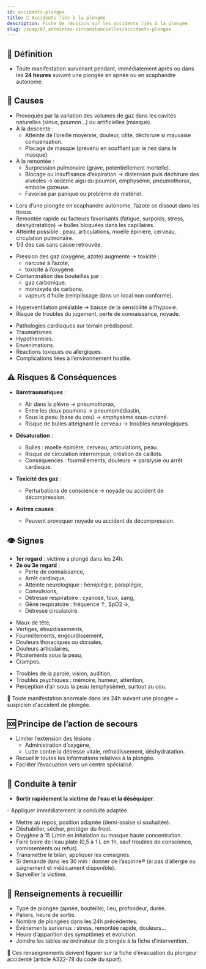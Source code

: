 ---
id: accidents-plongee
title: 🤿 Accidents liés à la plongée
description: Fiche de révision sur les accidents liés à la plongée
slug: /suap/07_atteintes-circonstancielles/accidents-plongee
---


## 🤿 Définition

- Toute manifestation survenant pendant, immédiatement après ou dans les **24 heures** suivant une plongée en apnée ou en scaphandre autonome.

## 📌 Causes

<Tabs>
<TabItem value="barotraumatiques" label="Accidents barotraumatiques">

- Provoqués par la variation des volumes de gaz dans les cavités naturelles (sinus, poumon…) ou artificielles (masque).
- À la descente :
  - Atteinte de l’oreille moyenne, douleur, otite, déchirure si mauvaise compensation.
  - Placage de masque (prévenu en soufflant par le nez dans le masque).
- À la remontée :
  - Surpression pulmonaire (grave, potentiellement mortelle).
  - Blocage ou insuffisance d’expiration → distension puis déchirure des alvéoles → œdème aigu du poumon, emphysème, pneumothorax, embolie gazeuse.
  - Favorisé par panique ou problème de matériel.

</TabItem>
<TabItem value="desaturation" label="Accidents de désaturation">

- Lors d’une plongée en scaphandre autonome, l’azote se dissout dans les tissus.
- Remontée rapide ou facteurs favorisants (fatigue, surpoids, stress, déshydratation) → bulles bloquées dans les capillaires.
- Atteinte possible : peau, articulations, moelle épinière, cerveau, circulation pulmonaire.
- 1/3 des cas sans cause retrouvée.

</TabItem>
<TabItem value="toxiques" label="Accidents toxiques">

- Pression des gaz (oxygène, azote) augmente → toxicité :
  - narcose à l’azote,
  - toxicité à l’oxygène.
- Contamination des bouteilles par :
  - gaz carbonique,
  - monoxyde de carbone,
  - vapeurs d’huile (remplissage dans un local non conforme).

</TabItem>
<TabItem value="hyperventilation" label="Apnée + Hyperventilation">

- Hyperventilation préalable → baisse de la sensibilité à l’hypoxie.
- Risque de troubles du jugement, perte de connaissance, noyade.

</TabItem>
<TabItem value="autres" label="Autres accidents">

- Pathologies cardiaques sur terrain prédisposé.
- Traumatismes.
- Hypothermies.
- Envenimations.
- Réactions toxiques ou allergiques.
- Complications liées à l’environnement hostile.

</TabItem>
</Tabs>

## ⚠️ Risques & Conséquences

- **Barotraumatiques** :
  - Air dans la plèvre → pneumothorax,
  - Entre les deux poumons → pneumomédiastin,
  - Sous la peau (base du cou) → emphysème sous-cutané.
  - Risque de bulles atteignant le cerveau → troubles neurologiques.

- **Désaturation** :
  - Bulles : moelle épinière, cerveau, articulations, peau.
  - Risque de circulation interrompue, création de caillots.
  - Conséquences : fourmillements, douleurs → paralysie ou arrêt cardiaque.

- **Toxicité des gaz** :
  - Perturbations de conscience → noyade ou accident de décompression.

- **Autres causes** :
  - Peuvent provoquer noyade ou accident de décompression.

## 👁️ Signes

<Tabs>
<TabItem value="regards" label="Par regard">

- **1er regard** : victime a plongé dans les 24h.
- **2e ou 3e regard** :
  - Perte de connaissance,
  - Arrêt cardiaque,
  - Atteinte neurologique : hémiplégie, paraplégie,
  - Convulsions,
  - Détresse respiratoire : cyanose, toux, sang,
  - Gêne respiratoire : fréquence ↑, SpO2 ↓,
  - Détresse circulatoire.

</TabItem>
<TabItem value="signes-consultation" label="Signes subjectifs">

- Maux de tête,
- Vertiges, étourdissements,
- Fourmillements, engourdissement,
- Douleurs thoraciques ou dorsales,
- Douleurs articulaires,
- Picotements sous la peau,
- Crampes.

</TabItem>
<TabItem value="signes-examens" label="Signes cliniques">

- Troubles de la parole, vision, audition,
- Troubles psychiques : mémoire, humeur, attention,
- Perception d’air sous la peau (emphysème), surtout au cou.

</TabItem>
</Tabs>

<Admonition type="warning">
📢 Toute manifestation anormale dans les 24h suivant une plongée = suspicion d'accident de plongée.
</Admonition>

## 🆘 Principe de l’action de secours

- Limiter l’extension des lésions :
  - Administration d’oxygène,
  - Lutte contre la détresse vitale, refroidissement, déshydratation.
- Recueillir toutes les informations relatives à la plongée.
- Faciliter l’évacuation vers un centre spécialisé.

## 🛟 Conduite à tenir

- **Sortir rapidement la victime de l’eau et la déséquiper**.

<Tabs>
<TabItem value="detresse" label="Si détresse vitale">
- Appliquer immédiatement la conduite adaptée.
</TabItem>
<TabItem value="pas-de-detresse" label="Sans détresse vitale">

- Mettre au repos, position adaptée (demi-assise si souhaitée).
- Déshabiller, sécher, protéger du froid.
- Oxygène à 15 L/min en inhalation au masque haute concentration.
- Faire boire de l’eau plate (0,5 à 1 L en 1h, sauf troubles de conscience, vomissements ou refus).
- Transmettre le bilan, appliquer les consignes.
- Si demandé dans les 30 min : donner de l’aspirine® (si pas d’allergie ou saignement et médicament disponible).
- Surveiller la victime.

</TabItem>
</Tabs>

## 📄 Renseignements à recueillir

- Type de plongée (apnée, bouteille), lieu, profondeur, durée.
- Paliers, heure de sortie.
- Nombre de plongées dans les 24h précédentes.
- Événements survenus : stress, remontée rapide, douleurs…
- Heure d’apparition des symptômes et évolution.
- Joindre les tables ou ordinateur de plongée à la fiche d’intervention.

<Admonition type="note">
📑 Ces renseignements doivent figurer sur la fiche d’évacuation du plongeur accidenté (article A322-78 du code du sport).
</Admonition>
